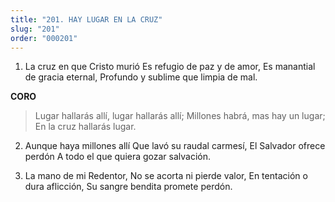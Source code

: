 ```yaml
---
title: "201. HAY LUGAR EN LA CRUZ"
slug: "201"
order: "000201"
---
```

1. La cruz en que Cristo murió Es refugio de paz y de amor,
Es manantial de gracia eternal, Profundo y sublime que limpia de mal.

**CORO**
> Lugar hallarás allí, lugar hallarás allí; Millones habrá, mas hay un lugar;
En la cruz hallarás lugar.

2. Aunque haya millones allí Que lavó su raudal carmesí, El Salvador ofrece perdón
A todo el que quiera gozar salvación.

3. La mano de mi Redentor, No se acorta ni pierde valor,
En tentación o dura aflicción,
Su sangre bendita promete perdón.
